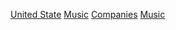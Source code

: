 [[Category:各國音樂公司|United State]]
[[Category:美國娛樂公司|Music]]
[[Category:美國音樂產業|Companies]]
[[Category:美國傳媒公司|Music]]